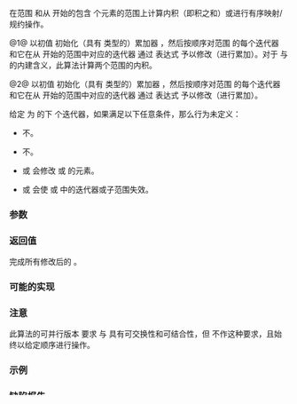 {{cpp/title|inner_product}}
{{cpp/algorithm/numeric/navbar}}
{{dcl begin}}
{{dcl header|numeric}}
{{dcla|num=1|constexpr=c++20|
template&lt; class InputIt1, class InputIt2, class T &gt;
T inner_product( InputIt1 first1, InputIt1 last1,
                 InputIt2 first2, T init );
}}
{{dcla|num=2|constexpr=c++20|
template&lt; class InputIt1, class InputIt2, class T,
          class BinaryOp1, class BinaryOp2 &gt;
T inner_product( InputIt1 first1, InputIt1 last1,
                 InputIt2 first2, T init,
                 BinaryOp1 op1, BinaryOp2 op2 );
}}
{{dcl end}}

在范围 {{range|first1|last1}} 和从 {{c|first2}} 开始的包含 {{c|std::distance(first1, last1)}} 个元素的范围上计算内积（即积之和）或进行有序映射/规约操作。

@1@ 以初值 {{c|init}} 初始化（具有 {{tt|T}} 类型的）累加器 {{c|acc}}，然后按顺序对范围 {{range|first1|last1}} 的每个迭代器 {{c|i1}} 和它在从 {{c|first2}} 开始的范围中对应的迭代器 {{c|i2}} 通过 表达式 {{rev inl|until=c++20|{{c|1=acc = acc + (*i1) * (*i2)}}}}{{rev inl|since=c++20|{{c|1=acc = std::move(acc) + (*i1) * (*i2)}}}} 予以修改（进行累加）。对于 {{tt|+}} 与 {{tt|*}} 的内建含义，此算法计算两个范围的内积。

@2@ 以初值 {{c|init}} 初始化（具有 {{tt|T}} 类型的）累加器 {{c|acc}}，然后按顺序对范围 {{range|first1|last1}} 的每个迭代器 {{c|i1}} 和它在从 {{c|first2}} 开始的范围中对应的迭代器 {{c|i2}} 通过 表达式 {{rev inl|until=c++20|{{c|1=acc = op1(acc, op2(*i1, *i2))}}}}{{rev inl|since=c++20|{{c|1=acc = op1(std::move(acc), op2(*i1, *i2))}}}} 予以修改（进行累加）。

给定 {{c|last2}} 为 {{c|first2}} 的下 {{c|std::distance(first1, last1)}} 个迭代器，如果满足以下任意条件，那么行为未定义：
* {{tt|T}} 不{{named req|CopyConstructible}}。
* {{tt|T}} 不{{named req|CopyAssignable}}。
* {{c|op1}} 或 {{c|op2}} 会修改 {{range|first1|last1}} 或 {{range|first2|last2}} 的元素。
* {{c|op1}} 或 {{c|op2}} 会使 {{closed range|first1|last1}} 或 {{closed range|first2|last2}} 中的迭代器或子范围失效。

===参数===
{{par begin}}
{{par range|first1|last1}}
{{par|first2|第二个元素范围的起始}}
{{par|init|积的和的初值}}
{{par op2|op1|此“求和”函数接收 {{c|op2}} 所返回的值和当前累加器的值，并产生向累加器存储的新值。|t1=T|t2=Type3|rt=T}}
{{par op2|op2|此“求积”函数从每个范围接收一个值并产生新值。|p1=InputIt1|p2=InputIt2|rt=Type3}}
{{par hreq}}
{{par req named|InputIt1, InputIt2|InputIterator}}
{{par end}}

===返回值===
完成所有修改后的 {{c|acc}}。

===可能的实现===
{{eq impl
|title1=inner_product (1)|ver1=1|1=
template&lt;class InputIt1, class InputIt2, class T&gt;
constexpr // C++20 起
T inner_product(InputIt1 first1, InputIt1 last1, InputIt2 first2, T init)
{
    while (first1 != last1)
    {
        init = std::move(init) + (*first1) * (*first2); // C++20 起有 std::move
        ++first1;
        ++first2;
    }
    
    return init;
}
|title2=inner_product (2)|ver2=2|2=
template&lt;class InputIt1, class InputIt2, class T,
         class BinaryOp1, class BinaryOp2&gt;
constexpr // C++20 起
T inner_product(InputIt1 first1, InputIt1 last1, InputIt2 first2, T init,
                BinaryOp1 op1, BinaryOp2 op2)
{
    while (first1 != last1)
    {
        init = op1(std::move(init), op2(*first1, *first2)); // C++20 起有 std::move
        ++first1;
        ++first2;
    }
    
    return init;
}
}}

===注意===
此算法的可并行版本 {{lc|std::transform_reduce}} 要求 {{c|op1}} 与 {{c|op2}} 具有可交换性和可结合性，但 {{tt|std::inner_product}} 不作这种要求，且始终以给定顺序进行操作。

===示例===
{{example
|
|code=
#include &lt;functional&gt;
#include &lt;iostream&gt;
#include &lt;numeric&gt;
#include &lt;vector&gt;

int main()
{
    std::vector&lt;int&gt; a{0, 1, 2, 3, 4};
    std::vector&lt;int&gt; b{5, 4, 2, 3, 1};
    
    int r1 = std::inner_product(a.begin(), a.end(), b.begin(), 0);
    std::cout &lt;&lt; "a 和 b 的内积：" &lt;&lt; r1 &lt;&lt; '\n';
    
    int r2 = std::inner_product(a.begin(), a.end(), b.begin(), 0,
                                std::plus&lt;&gt;(), std::equal_to&lt;&gt;());
    std::cout &lt;&lt; "a 和 b 中匹配的对数：" &lt;&lt;  r2 &lt;&lt; '\n';
}
|output=
a 和 b 的内积：21
a 和 b 中匹配的对数：2
}}

===缺陷报告===
{{dr list begin}}
{{dr list item|wg=lwg|dr=242|std=C++98|before={{c|op1}} 和 {{c|op2}} 不能有任何副作用|after=它们不能修改涉及到的范围}}
{{dr list end}}

===参阅===
{{dsc begin}}
{{dsc inc|cpp/algorithm/dsc transform_reduce}}
{{dsc inc|cpp/algorithm/dsc accumulate}}
{{dsc inc|cpp/algorithm/dsc partial_sum}}
{{dsc end}}

{{langlinks|de|en|es|fr|it|ja|pt|ru}}